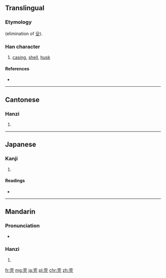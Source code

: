 {{also|殻|殼|売}}
==Translingual==
{{ja-forms|[[殻]]|壳|[[殼]]}}
===Etymology===
{{Han simp|殼|f=殳|t=&nbsp;}} (elimination of [[殳]]).

===Han character===
{{Han char|rn=33|rad=士|as=04|sn=7|four=|canj=土月竹弓 (GBHN), X土月竹弓 (XGBHN)|ids=⿱[[士]][[冗]]}}

# [[casing]], [[shell]], [[husk]]

====References====
* {{Han ref|kx=0243.041|dkj=05648|dj=0483.100|hdz=10428.020|uh=58F3|ud=22771}}

----

==Cantonese==

===Hanzi===
{{yue-hanzi|jyut=[[hok3]]|y=hok3}}

# {{defn|lang=yue|sort=士04}}

----

==Japanese==

===Kanji===
{{ja-kanji|grade=|rs=士04}}

# {{defn|lang=ja|sort=士04}}

====Readings====
* {{ja-readings|on=[[かく]] (kaku)|kun=[[から]] (kara)}}

----

==Mandarin==

===Pronunciation===
* {{audio|Zh-ké.ogg|Audio|lang=cmn}}

===Hanzi===
{{cmn-hanzi|tra=[[殻]], [[殼]]|pin=[[ké]] ([[ke2]]), [[qiào]] ([[qiao4]])|wg=k'o<sup>2</sup>}}

# {{defn|lang=cmn|sort=士04}}

[[fr:壳]]
[[mg:壳]]
[[ja:壳]]
[[pl:壳]]
[[chr:壳]]
[[zh:壳]]